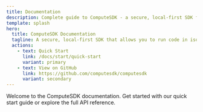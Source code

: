 ```yaml
---
title: Documentation
description: Complete guide to ComputeSDK - a secure, local-first SDK for running code in isolated sandbox environments
template: splash
hero:
  title: ComputeSDK Documentation
  tagline: A secure, local-first SDK that allows you to run code in isolated sandbox environments across multiple cloud providers.
  actions:
    - text: Quick Start
      link: /docs/start/quick-start
      variant: primary
    - text: View on GitHub
      link: https://github.com/computesdk/computesdk
      variant: secondary
---
```


Welcome to the ComputeSDK documentation. Get started with our quick start guide or explore the full API reference.

